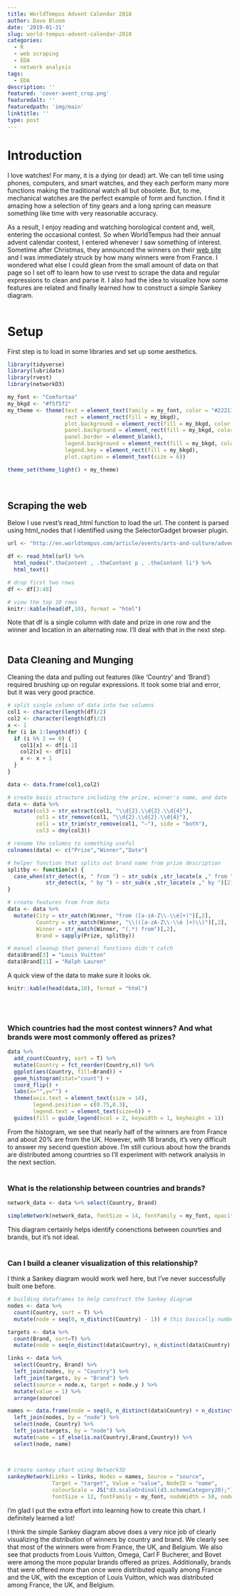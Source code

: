 ```yaml
---
title: WorldTempus Advent Calendar 2018
author: Dave Bloom
date: '2019-01-31'
slug: world-tempus-advent-calendar-2018
categories:
  - R
  - web scraping
  - EDA
  - network analysis
tags:
  - EDA
description: ''
featured: 'cover-avent_crop.png'
featuredalt: ''
featuredpath: 'img/main'
linktitle: ''
type: post
---
```


# Introduction

I love watches! For many, it is a dying (or dead) art. We can tell time using phones, computers, and smart watches, and they each perform many more functions making the traditional watch all but obsolete. But, to me, mechanical watches are the perfect example of form and function. I find it amazing how a selection of tiny gears and a long spring can measure something like time with very reasonable accuracy. 

As a result, I enjoy reading and watching horological content and, well, entering the occasional contest. So when WorldTempus had their annual advent calendar contest, I entered whenever I saw something of interest. Sometime after Christmas, they announced the winners on their [web site](http://en.worldtempus.com/article/events/arts-and-culture/advent-calendar-here-are-the-winners-26936.html?utm_source=Worldtempus+Concours+EN&utm_campaign=d835784c43-EMAIL_CAMPAIGN_2018_avent_gagnant_generale_EN&utm_medium=email&utm_term=0_1b496ba624-d835784c43-119672677) and I was immediately struck by how many winners were from France. I wondered what else I could glean from the small amount of data on that page so I set off to learn how to use rvest to scrape the data and regular expressions to clean and parse it. I also had the idea to visualize how some features are related and finally learned how to construct a simple Sankey diagram. 
</br></br>

# Setup
First step is to load in some libraries and set up some aesthetics.

```r
library(tidyverse)
library(lubridate)
library(rvest)
library(networkD3)

my_font <- "Comfortaa"
my_bkgd <- "#f5f5f2"
my_theme <- theme(text = element_text(family = my_font, color = "#22211d"),
                  rect = element_rect(fill = my_bkgd), 
                  plot.background = element_rect(fill = my_bkgd, color = NA), 
                  panel.background = element_rect(fill = my_bkgd, color = NA), 
                  panel.border = element_blank(),
                  legend.background = element_rect(fill = my_bkgd, color = NA),
                  legend.key = element_rect(fill = my_bkgd),
                  plot.caption = element_text(size = 6))

theme_set(theme_light() + my_theme)

```
</br>

## Scraping the web
Below I use rvest's read_html function to load the url. The content is parsed using html_nodes that I identified using the SelectorGadget browser plugin. 

```r

url <- "http://en.worldtempus.com/article/events/arts-and-culture/advent-calendar-here-are-the-winners-26936.html?utm_source=Worldtempus+Concours+EN&utm_campaign=d835784c43-EMAIL_CAMPAIGN_2018_avent_gagnant_generale_EN&utm_medium=email&utm_term=0_1b496ba624-d835784c43-119672677"

df <- read_html(url) %>%
  html_nodes(".theContent , .theContent p , .theContent li") %>%
  html_text() 

# drop first two rows
df <- df[3:48] 

# view the top 10 rows
knitr::kable(head(df,10), format = "html")

```
Note that df is a single column with date and prize in one row and the winner and location in an alternating row. I'll deal with that in the next step.
</br></br>

## Data Cleaning and Munging
Cleaning the data and pulling out features (like 'Country' and 'Brand') required brushing up on regular expressions. It took some trial and error, but it was very good practice.

```r

# split single column of data into two columns
col1 <- character(length(df)/2)
col2 <- character(length(df)/2)
x <- 1
for (i in 1:length(df)) {
  if (i %% 2 == 0) {
    col1[x] <- df[i-1]
    col2[x] <- df[i]
    x <- x + 1
  }
}

data <- data.frame(col1,col2)

# create basic structure including the prize, winner's name, and date
data <- data %>%
  mutate(col3 = str_extract(col1, "\\d{2}.\\d{2}.\\d{4}"),
         col1 = str_remove(col1, "\\d{2}.\\d{2}.\\d{4}"),
         col1 = str_trim(str_remove(col1, "–"), side = "both"),
         col3 = dmy(col3)) 

# rename the columns to something useful
colnames(data) <- c("Prize","Winner","Date")

# helper function that splits out brand name from prize description
splitby <- function(x) {
  case_when(str_detect(x, " from ") ~ str_sub(x ,str_locate(x ," from ")[2]+1), 
            str_detect(x, " by ") ~ str_sub(x ,str_locate(x ," by ")[2]+1))
}

# create features from from data 
data <- data %>%
  mutate(City = str_match(Winner, "from ([a-zA-Z\\-\\é]+)")[,2],
         Country = str_match(Winner, "\\(([a-zA-Z\\-\\é ]+)\\)")[,2],
         Winner = str_match(Winner, "(.*) from")[,2],
         Brand = sapply(Prize, splitby))

# manual cleanup that general functions didn't catch
data$Brand[3] = "Louis Vuitton"
data$Brand[11] = "Ralph Lauren"

```


A quick view of the data to make sure it looks ok.

```r

knitr::kable(head(data,10), format = "html")
```

</br></br>

### Which countries had the most contest winners? And what brands were most commonly offered as prizes?

```r
 
data %>%
  add_count(Country, sort = T) %>%
  mutate(Country = fct_reorder(Country,n)) %>%
  ggplot(aes(Country, fill=Brand)) +
  geom_histogram(stat="count") +
  coord_flip() +
  labs(x="",y="") +
  theme(axis.text = element_text(size = 14),
        legend.position = c(0.75,0.3),
        legend.text = element_text(size=6)) +
  guides(fill = guide_legend(ncol = 2, keywidth = 1, keyheight = 1))

```

From the histogram, we see that nearly half of the winners are from France and about 20% are from the UK. However, with 18 brands, it's very difficult to answer my second question above. I'm still curious about how the brands are distributed among countries so I'll experiment with network analysis in the next section.
</br></br>

### What is the relationship between countries and brands?

```r

network_data <- data %>% select(Country, Brand) 

simpleNetwork(network_data, fontSize = 14, fontFamily = my_font, opacity = 0.8, linkDistance = 100, charge = -10, zoom = F)

```
This diagram certainly helps identify conenctions between counrties and brands, but it's not ideal. 
</br></br>

### Can I build a cleaner visualization of this relationship? 
I think a Sankey diagram would work well here, but I've never successfully built one before. 

```r

# building dataframes to help construct the Sankey diagram
nodes <- data %>%
  count(Country, sort = T) %>%
  mutate(node = seq(0, n_distinct(Country) - 1)) # this basically numbers each row 0 to 7

targets <- data %>%
  count(Brand, sort=T) %>%
  mutate(node = seq(n_distinct(data$Country), n_distinct(data$Country) + n_distinct(Brand) - 1)) # numbers rows 8 to 25

links <- data %>%
  select(Country, Brand) %>%
  left_join(nodes, by = "Country") %>%
  left_join(targets, by = "Brand") %>%
  select(source = node.x, target = node.y ) %>%
  mutate(value = 1) %>%
  arrange(source)

names <- data.frame(node = seq(0, n_distinct(data$Country) + n_distinct(data$Brand) - 1)) %>%
  left_join(nodes, by = "node") %>%
  select(node, Country) %>%
  left_join(targets, by = "node") %>%
  mutate(name = if_else(is.na(Country),Brand,Country)) %>%
  select(node, name) 
  
  
```


```r

# create sankey chart using Network3D
sankeyNetwork(Links = links, Nodes = names, Source = "source",
              Target = "target", Value = "value", NodeID = "name",
              colourScale = JS("d3.scaleOrdinal(d3.schemeCategory20);"),
              fontSize = 12, fontFamily = my_font, nodeWidth = 50, nodePadding	= 2)
```

I'm glad I put the extra effort into learning how to create this chart. I definitely learned a lot!

I think the simple Sankey diagram above does a very nice job of clearly visualizing the distribution of winners by country and brand. We clearly see that most of the winners were from France, the UK, and Belgium. We also see that products from Louis Vuitton, Omega, Carl F Bucherer, and Bovet were among the more popular brands offered as prizes. Additionally, brands that were offered more than once were distributed equally among France and the UK, with the exception of Louis Vuitton, which was distributed among France, the UK, and Belgium.